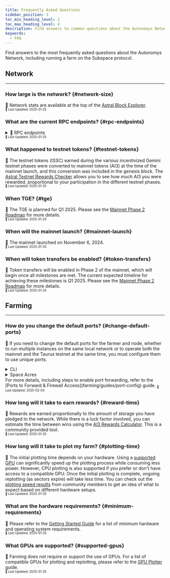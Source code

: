 ```yaml
---
title: Frequently Asked Questions
sidebar_position: 3
toc_min_heading_level: 2
toc_max_heading_level: 4
description: Find answers to common questions about the Autonomys Network.
keywords:
  - FAQ
---
```




Find answers to the most frequently asked questions about the Autonomys Network, including running a farm on the Subspace protocol.

## Network<a id="network"></a>
---

### How large is the network? {#network-size}
📝 Network stats are available at the top of the [Astral Block Explorer](https://astral.autonomys.xyz/).  
<small><sub>📅 Last Updated: 2025-01-25</sub></small>

### What are the current RPC endpoints? {#rpc-endpoints}
<details>
<summary>📝 RPC endpoints</summary>
#### Consensus (Mainnet)
```
    wss://rpc.mainnet.subspace.foundation/ws
```

#### Consensus (Taurus Testnet)
```
    wss://rpc.taurus.subspace.foundation/ws
```

#### Auto EVM
```
    wss://nova-0.gemini-3h.subspace.network/ws
    wss://nova-1.gemini-3h.subspace.network/ws
```

#### Auto ID
```
    wss://autoid-0.gemini-3h.subspace.network/ws
``` 
</details>
<small><sub>📅 Last Updated: 2025-01-25</sub></small>

### What happened to testnet tokens? {#testnet-tokens}
📝 The testnet tokens (tSSC) earned during the various incentivized Gemini testnet phases were converted to mainnet tokens (AI3) at the time of the mainnet launch, and this conversion was included in the genesis block. The [Astral Testnet Rewards Checker](https://astral.autonomys.xyz/mainnet/testnet-rewards) allows you to see how much AI3 you were rewarded, proportional to your participation in the different testnet phases.  
<small><sub>📅 Last Updated: 2025-01-25</sub></small>

### When TGE? {#tge}
📝 The TGE is planned for Q1 2025. Please see the [Mainnet Phase 2 Roadmap](https://forum.autonomys.xyz/t/4667) for more details.  
<small><sub>📅 Last Updated: 2025-01-25</sub></small>

### When will the mainnet launch? {#mainnet-launch}
📝 The mainnet launched on November 6, 2024.  
<small><sub>📆 Last Updated: 2025-01-25</sub></small>

### When will token transfers be enabled? {#token-transfers}
📝 Token transfers will be enabled in Phase 2 of the mainnet, which will begin once all milestones are met. The current expected timeline for achieving these milestones is Q1 2025. Please see the [Mainnet Phase 2 Roadmap](https://forum.autonomys.xyz/t/4667) for more details.  
<small><sub>📅 Last Updated: 2025-01-25</sub></small>

## Farming<a id="farming"></a>
---

### How do you change the default ports? {#change-default-ports}

📝 If you need to change the default ports for the farmer and node, whether to run multiple instances on the same local network or to operate both the mainnet and the Taurus testnet at the same time, you must configure them to use unique ports.

<details>
<summary>CLI</summary>

Use the following parameters to assign new ports, ensuring they do not conflict with existing ones on the network:

<h2>Node</h2>
```shell
listen-on "/ip4/0.0.0.0/tcp/30333"  
dsn-listen-on "/ip4/0.0.0.0/tcp/30433"  
```

<h2>Farmer</h2>
```shell
listen-on "/ip4/0.0.0.0/tcp/30533"  
```
</details>

<details>
<summary>Space Acres</summary>

Open the **Hamburger Menu**, select **Change configuration**, then go to **Advanced configuration** to modify the port settings.
</details>
For more details, including steps to enable port forwarding, refer to the [Ports to Forward & Firewall Access](farming/guides/port-config) guide.  
<small><sub>📅 Last Updated: 2025-02-03</sub></small>

### How long will it take to earn rewards? {#reward-time}
📝 Rewards are earned proportionally to the amount of storage you have pledged to the network. While there is a luck factor involved, you can estimate the time between wins using the [AI3 Rewards Calculator](https://ai3.farm/resources/rewards). This is a community provided tool.  
<small><sub>📅 Last Updated: 2025-01-25</sub></small>

### How long will it take to plot my farm? {#plotting-time}
📝 The initial plotting time depends on your hardware. Using a [supported GPU](/farming/guides/gpu-plotter) can significantly speed up the plotting process while consuming less power. However, CPU plotting is also supported if you prefer or don't have access to a compatible GPU. Once the initial plotting is complete, ongoing replotting (as sectors expire) will take less time. You can check out the [plotting speed results](https://ai3.farm/resources/plotting-speed) from community members to get an idea of what to expect based on different hardware setups.  
<small><sub>📅 Last Updated: 2025-01-25</sub></small>

### What are the hardware requirements? {#minimum-requirements}
📝 Please refer to the [Getting Started Guide](/farming/intro) for a list of minimum hardware and operating system requirements.  
<small><sub>📅 Last Updated: 2025-01-25</sub></small>

### What GPUs are supported? {#supported-gpus}
📝 Farming does not require or support the use of GPUs. For a list of compatible GPUs for plotting and replotting, please refer to the [GPU Plotter](/farming/guides/gpu-plotter) guide.  
<small><sub>📅 Last Updated: 2025-01-25</sub></small>